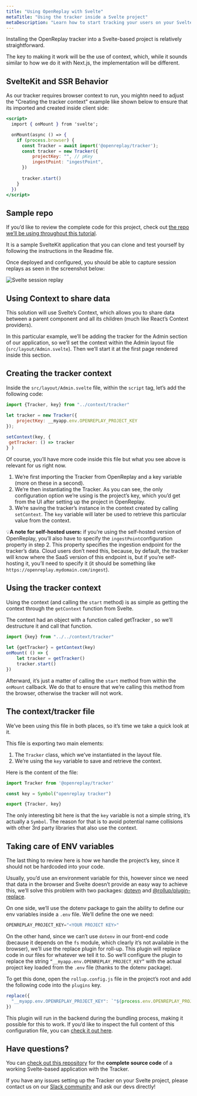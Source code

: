 ```yaml
---
title: "Using OpenReplay with Svelte"
metaTitle: "Using the tracker inside a Svelte project"
metaDescription: "Learn how to start tracking your users on your Svelte project"
---
```

Installing the OpenReplay tracker into a Svelte-based project is relatively straightforward.

The key to making it work will be the use of context, which, while it sounds similar to how we do it with Next.js, the implementation will be different.

## SvelteKit and SSR Behavior

As our tracker requires browser context to run, you mightn need to adjust the "Creating the tracker context" example like shown below to ensure that its imported and created inside client side:

```jsx
<script>
  import { onMount } from 'svelte';

  onMount(async () => {
    if (process.browser) {
      const Tracker = await import('@openreplay/tracker');
      const tracker = new Tracker({
	      projectKey: "", // pKey
	      ingestPoint: "ingestPoint",
      })
      
      tracker.start()
    }
  })
</script>
```

## Sample repo

If you’d like to review the complete code for this project, check out [the repo we’ll be using throughout this tutorial](https://github.com/deleteman/openreplay-svelte-example).

It is a sample SvelteKit application that you can clone and test yourself by following the instructions in the Readme file.

Once deployed and configured, you should be able to capture session replays as seen in the screenshot below:

![Svelte session replay](/images/svelte-session.png)

## Using Context to share data

This solution will use Svelte’s Context, which allows you to share data between a parent component and all its children (much like React’s Context providers).

In this particular example, we’ll be adding the tracker for the Admin section of our application, so we’ll set the context within the Admin layout file (`src/layout/Admin.svelte`). Then we’ll start it at the first page rendered inside this section.

## Creating the tracker context

Inside the `src/layout/Admin.svelte` file, within the `script` tag, let’s add the following code:

```jsx
import {Tracker, key} from "../context/tracker"

let tracker = new Tracker({
    projectKey: __myapp.env.OPENREPLAY_PROJECT_KEY
});
  
setContext(key, {
 getTracker: () => tracker
} )
```

Of course, you’ll have more code inside this file but what you see above is relevant for us right now.

1. We’re first importing the Tracker from OpenReplay and a key variable (more on these in a second).
2. We’re then instantiating the Tracker. As you can see, the only configuration option we’re using is the project’s key, which you’d get from the UI after setting up the project in OpenReplay.
3. We’re saving the tracker’s instance in the context created by calling `setContext`. The `key` variable will later be used to retrieve this particular value from the context.

💡**A note for self-hosted users:** if you’re using the self-hosted version of OpenReplay, you’ll also have to specify the `ingestPoint`configuration property in step 2. This property specifies the ingestion endpoint for the tracker’s data. Cloud users don’t need this, because, by default, the tracker will know where the SaaS version of this endpoint is, but if 
you’re self-hosting it, you’ll need to specify it (it should be something like `https://openreplay.mydomain.com/ingest`).

## Using the tracker context

Using the context (and calling the `start` method) is as simple as getting the context through the `getContext` function from Svelte.

The  context had an object with a function called getTracker , so we’ll  destructure it and call that function.

```jsx
import {key} from "../../context/tracker"
  
let {getTracker} = getContext(key)
onMount( () => {
	let tracker = getTracker()
	tracker.start()
})
```

Afterward, it’s just a matter of calling the `start` method from within the `onMount` callback. We do that to ensure that we’re calling this method from the browser, otherwise the tracker will not work.

## The context/tracker file

We’ve been using this file in both places, so it’s time we take a quick look at it.

This file is exporting two main elements:

1. The `Tracker` class, which we’ve instantiated in the layout file.
2. We’re using the `key` variable to save and retrieve the context.

Here is the content of the file:

```jsx
import Tracker from '@openreplay/tracker'

const key = Symbol("openreplay tracker")

export {Tracker, key}
```

The only interesting bit here is that the `key` variable is not a simple string, it’s actually a `Symbol`. The reason for that is to avoid potential name collisions with other 3rd party libraries that also use the context.

## Taking care of ENV variables

The last thing to review here is how we handle the project’s key, since it should not be hardcoded into your code.

Usually, you’d use an environment variable for this, however since we need that data in the browser and Svelte doesn’t provide an easy way to achieve this, we’ll solve this problem with two packages: [dotevn](https://www.npmjs.com/package/dotenv) and [@rollup/plugin-replace](https://www.npmjs.com/package/@rollup/plugin-replace).

On one side, we’ll use the dotenv package to gain the ability to define our env variables inside a `.env` file. We’ll define the one we need: 

```jsx
OPENREPLAY_PROJECT_KEY="<YOUR PROJECT KEY>"
```

On the other hand, since we can’t use `dotenv` in our front-end code (because it depends on the `fs` module, which clearly it’s not available in the browser), we’ll use the replace plugin for roll-up. This plugin will replace code in our files for whatever we tell it to. So we’ll configure the plugin to replace the string `“__myapp.env.OPENREPLAY_PROJECT_KEY”` with the actual project key loaded from the `.env` file (thanks to the dotenv package).

To get this done, open the `rollup.config.js` file in the project’s root and add the following code into the `plugins` key.

```jsx
replace({
  "__myapp.env.OPENREPLAY_PROJECT_KEY": `"${process.env.OPENREPLAY_PROJECT_KEY}"`
})
```

This plugin will run in the backend during the bundling process, making it possible for this to work. If you’d like to inspect the full content of this configuration file, you can [check it out here](https://github.com/deleteman/openreplay-svelte-example/blob/main/rollup.config.js).

## Have questions?

You can [check out this repository](https://github.com/deleteman/openreplay-svelte-example) for the **complete source code** of a working Svelte-based application with the Tracker.

If you have any issues setting up the Tracker on your Svelte project, please contact us on our [Slack community](https://slack.openreplay.com/) and ask our devs directly!
